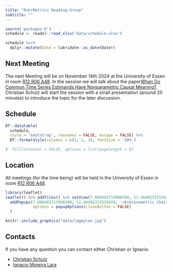```yaml
---
title: "RuhrMetrics Reading-Group"
subtitle: ""
---
```


```r
source('packages.R')
schedule <- readxl::read_xlsx('data/schedule.xlsx')

schedule %<>%
  dplyr::mutate(Date = lubridate::as_date(Date))
```

## Next Meeting

The next Meeting will be on November 14th 2024 at the University of Essen in room [R12
R06 A48](#location). In the session we will talk about the paper<a href = "paper/Rambachan_timeseries_causal_nonparametric.pdf" download="Rambachan_timeseries_causal_nonparametric.pdf">When Do Common Time Series Estimands Have Nonparametric Causal Meaning?</a>. Christian Schulz will start the session with a small presentation (around 20 minutes) to introduce the topic for the later discussion.

## Schedule 

```r

DT::datatable(
  schedule, 
  style = 'bootstrap', rownames = FALSE, escape = FALSE) %>%
  DT::formatStyle(columns = c(1, 2, 3), fontSize = '50%')

#  fillContainer = FALSE, options = list(pageLength = 8)
```

## Location

All meetings (for the time being) will be held in the University of Essen in room [R12
R06 A48](https://www.uni-due.de/de/universitaet/gebaeude_essen_r12r.php).

```r
library(leaflet)
leaflet() %>% addTiles() %>% setView(7.008403713908398, 51.46402372535478, zoom = 16.25) %>%
  addPopups(7.008403713908398, 51.46402372535478, '<b>Econometric Chair',
            options = popupOptions(closeButton = FALSE)
  )
```

```r
knitr::include_graphics("data/lageplan.jpg")
```


## Contacts

If you have any question you can contact either Christian or Ignacio.

- [Christian Schulz](mailto:christian.schulz@vwl.uni-due.de?subject=Ruhrmetrics%20Reading%20Group)
- [Ignacio Moreira Lara](mailto:christian.schulz@vwl.uni-due.de?subject=Ruhrmetrics%20Reading%20Group)
